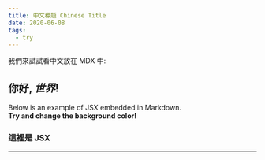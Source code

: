 ---
title: 中文標題 Chinese Title
date: 2020-06-08
tags:
  - try
---

我們來試試看中文放在 MDX 中:

## 你好, *世界*!

Below is an example of JSX embedded in Markdown. <br /> **Try and change
the background color!**

<div style={{ padding: '20px', backgroundColor: 'tomato' }}>
  <h3>這裡是 JSX</h3>
</div>

-------
